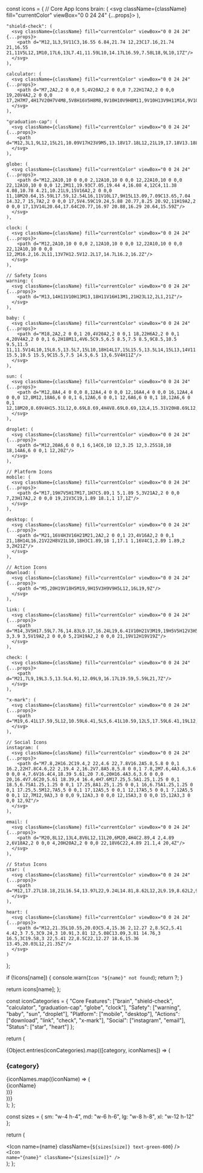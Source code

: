   const icons = {
    // Core App Icons
    brain: (
      <svg className={className} fill="currentColor" viewBox="0 0 24 24" {...props}>
        <path d="M12 2C13.1 2 14 2.9 14 4C14 5.1 13.1 6 12 6C10.9 6 10 5.1 10 4C10 2.9 10.9 2 12 2ZM21 9V7L15 1L13.5 2.5L16.17 5.17C15.24 5.06 14.32 5 13.5 5C11.84 5 10.29 5.26 8.91 5.74C7.53 6.22 6.34 6.89 5.41 7.72C4.48 8.55 3.83 9.5 3.5 10.5C3.17 11.5 3.17 12.5 3.5 13.5C3.83 14.5 4.48 15.45 5.41 16.28C6.34 17.11 7.53 17.78 8.91 18.26C10.29 18.74 11.84 19 13.5 19C14.32 19 15.24 18.94 16.17 18.83L13.5 21.5L15 23L21 17V15H21V9ZM12 8C12.55 8 13 8.45 13 9S12.55 10 12 10S11 9.55 11 9S11.45 8 12 8Z"/>
      </svg>
    ),

    "shield-check": (
      <svg className={className} fill="currentColor" viewBox="0 0 24 24" {...props}>
        <path d="M12,1L3,5V11C3,16.55 6.84,21.74 12,23C17.16,21.74 21,16.55 21,11V5L12,1M10,17L6,13L7.41,11.59L10,14.17L16.59,7.58L18,9L10,17Z"/>
      </svg>
    ),

    calculator: (
      <svg className={className} fill="currentColor" viewBox="0 0 24 24" {...props}>
        <path d="M7,2A2,2 0 0,0 5,4V20A2,2 0 0,0 7,22H17A2,2 0 0,0 19,20V4A2,2 0 0,0 17,2H7M7,4H17V20H7V4M8,5V8H16V5H8M8,9V10H10V9H8M11,9V10H13V9H11M14,9V10H16V9H14M8,11V12H10V11H8M11,11V12H13V11H11M14,11V12H16V11H14M8,13V14H10V13H8M11,13V14H13V13H11M14,13V14H16V13H14M8,15V16H10V15H8M11,15V16H13V15H11M14,15V16H16V15H14M8,17V18H10V17H8M11,17V18H13V17H11M14,17V18H16V17H14"/>
      </svg>
    ),

    "graduation-cap": (
      <svg className={className} fill="currentColor" viewBox="0 0 24 24" {...props}>
        <path d="M12,3L1,9L12,15L21,10.09V17H23V9M5,13.18V17.18L12,21L19,17.18V13.18L12,17L5,13.18Z"/>
      </svg>
    ),

    globe: (
      <svg className={className} fill="currentColor" viewBox="0 0 24 24" {...props}>
        <path d="M12,2A10,10 0 0,0 2,12A10,10 0 0,0 12,22A10,10 0 0,0 22,12A10,10 0 0,0 12,2M11,19.93C7.05,19.44 4,16.08 4,12C4,11.38 4.08,10.78 4.21,10.21L9,15V16A2,2 0 0,0 11,18M20.64,15.59L17.59,12.54L16,11V10L17,9H15L13.09,7.09C13.65,7.04 14.32,7 15,7A2,2 0 0,0 17,5V4.59C19.24,5.88 20.77,8.25 20.92,11H19A2,2 0 0,0 17,13V14L20.64,17.64C20.77,16.97 20.88,16.29 20.64,15.59Z"/>
      </svg>
    ),

    clock: (
      <svg className={className} fill="currentColor" viewBox="0 0 24 24" {...props}>
        <path d="M12,2A10,10 0 0,0 2,12A10,10 0 0,0 12,22A10,10 0 0,0 22,12A10,10 0 0,0 12,2M16.2,16.2L11,13V7H12.5V12.2L17,14.7L16.2,16.2Z"/>
      </svg>
    ),

    // Safety Icons
    warning: (
      <svg className={className} fill="currentColor" viewBox="0 0 24 24" {...props}>
        <path d="M13,14H11V10H13M13,18H11V16H13M1,21H23L12,2L1,21Z"/>
      </svg>
    ),

    baby: (
      <svg className={className} fill="currentColor" viewBox="0 0 24 24" {...props}>
        <path d="M18,2A2,2 0 0,1 20,4V20A2,2 0 0,1 18,22H6A2,2 0 0,1 4,20V4A2,2 0 0,1 6,2H18M11,4V6.5C9.5,6.5 8.5,7.5 8.5,9C8.5,10.5 9.5,11.5 11,11.5V14L10,15L8.5,13.5L7,15L10,18H14L17,15L15.5,13.5L14,15L13,14V11.5C14.5,11.5 15.5,10.5 15.5,9C15.5,7.5 14.5,6.5 13,6.5V4H11Z"/>
      </svg>
    ),

    sun: (
      <svg className={className} fill="currentColor" viewBox="0 0 24 24" {...props}>
        <path d="M12,8A4,4 0 0,0 8,12A4,4 0 0,0 12,16A4,4 0 0,0 16,12A4,4 0 0,0 12,8M12,18A6,6 0 0,1 6,12A6,6 0 0,1 12,6A6,6 0 0,1 18,12A6,6 0 0,1 12,18M20,8.69V4H15.31L12,0.69L8.69,4H4V8.69L0.69,12L4,15.31V20H8.69L12,23.31L15.31,20H20V15.31L23.31,12L20,8.69Z"/>
      </svg>
    ),

    droplet: (
      <svg className={className} fill="currentColor" viewBox="0 0 24 24" {...props}>
        <path d="M12,20A6,6 0 0,1 6,14C6,10 12,3.25 12,3.25S18,10 18,14A6,6 0 0,1 12,20Z"/>
      </svg>
    ),

    // Platform Icons
    mobile: (
      <svg className={className} fill="currentColor" viewBox="0 0 24 24" {...props}>
        <path d="M17,19H7V5H17M17,1H7C5.89,1 5,1.89 5,3V21A2,2 0 0,0 7,23H17A2,2 0 0,0 19,21V3C19,1.89 18.1,1 17,1Z"/>
      </svg>
    ),

    desktop: (
      <svg className={className} fill="currentColor" viewBox="0 0 24 24" {...props}>
        <path d="M21,16V4H3V16H21M21,2A2,2 0 0,1 23,4V16A2,2 0 0,1 21,18H14L16,21V22H8V21L10,18H3C1.89,18 1,17.1 1,16V4C1,2.89 1.89,2 3,2H21Z"/>
      </svg>
    ),

    // Action Icons
    download: (
      <svg className={className} fill="currentColor" viewBox="0 0 24 24" {...props}>
        <path d="M5,20H19V18H5M19,9H15V3H9V9H5L12,16L19,9Z"/>
      </svg>
    ),

    link: (
      <svg className={className} fill="currentColor" viewBox="0 0 24 24" {...props}>
        <path d="M14,3V5H17.59L7.76,14.83L9.17,16.24L19,6.41V10H21V3M19,19H5V5H12V3H5C3.89,3 3,3.9 3,5V19A2,2 0 0,0 5,21H19A2,2 0 0,0 21,19V12H19V19Z"/>
      </svg>
    ),

    check: (
      <svg className={className} fill="currentColor" viewBox="0 0 24 24" {...props}>
        <path d="M21,7L9,19L3.5,13.5L4.91,12.09L9,16.17L19.59,5.59L21,7Z"/>
      </svg>
    ),

    "x-mark": (
      <svg className={className} fill="currentColor" viewBox="0 0 24 24" {...props}>
        <path d="M19,6.41L17.59,5L12,10.59L6.41,5L5,6.41L10.59,12L5,17.59L6.41,19L12,13.41L17.59,19L19,17.59L13.41,12L19,6.41Z"/>
      </svg>
    ),

    // Social Icons
    instagram: (
      <svg className={className} fill="currentColor" viewBox="0 0 24 24" {...props}>
        <path d="M7.8,2H16.2C19.4,2 22,4.6 22,7.8V16.2A5.8,5.8 0 0,1 16.2,22H7.8C4.6,22 2,19.4 2,16.2V7.8A5.8,5.8 0 0,1 7.8,2M7.6,4A3.6,3.6 0 0,0 4,7.6V16.4C4,18.39 5.61,20 7.6,20H16.4A3.6,3.6 0 0,0 20,16.4V7.6C20,5.61 18.39,4 16.4,4H7.6M17.25,5.5A1.25,1.25 0 0,1 18.5,6.75A1.25,1.25 0 0,1 17.25,8A1.25,1.25 0 0,1 16,6.75A1.25,1.25 0 0,1 17.25,5.5M12,7A5,5 0 0,1 17,12A5,5 0 0,1 12,17A5,5 0 0,1 7,12A5,5 0 0,1 12,7M12,9A3,3 0 0,0 9,12A3,3 0 0,0 12,15A3,3 0 0,0 15,12A3,3 0 0,0 12,9Z"/>
      </svg>
    ),

    email: (
      <svg className={className} fill="currentColor" viewBox="0 0 24 24" {...props}>
        <path d="M20,8L12,13L4,8V6L12,11L20,6M20,4H4C2.89,4 2,4.89 2,6V18A2,2 0 0,0 4,20H20A2,2 0 0,0 22,18V6C22,4.89 21.1,4 20,4Z"/>
      </svg>
    ),

    // Status Icons
    star: (
      <svg className={className} fill="currentColor" viewBox="0 0 24 24" {...props}>
        <path d="M12,17.27L18.18,21L16.54,13.97L22,9.24L14.81,8.62L12,2L9.19,8.62L2,9.24L7.46,13.97L5.82,21L12,17.27Z"/>
      </svg>
    ),

    heart: (
      <svg className={className} fill="currentColor" viewBox="0 0 24 24" {...props}>
        <path d="M12,21.35L10.55,20.03C5.4,15.36 2,12.27 2,8.5C2,5.41 4.42,3 7.5,3C9.24,3 10.91,3.81 12,5.08C13.09,3.81 14.76,3 16.5,3C19.58,3 22,5.41 22,8.5C22,12.27 18.6,15.36 13.45,20.03L12,21.35Z"/>
      </svg>
    )
  };

  if (!icons[name]) {
    console.warn(`Icon "${name}" not found`);
    return <span className={className}>?</span>;
  }

  return icons[name];
};

  const iconCategories = {
    "Core Features": ["brain", "shield-check", "calculator", "graduation-cap", "globe", "clock"],
    "Safety": ["warning", "baby", "sun", "droplet"],
    "Platform": ["mobile", "desktop"],
    "Actions": ["download", "link", "check", "x-mark"],
    "Social": ["instagram", "email"],
    "Status": ["star", "heart"]
  };

  return (
    <div className="space-y-8">
      {Object.entries(iconCategories).map(([category, iconNames]) => (
        <div key={category}>
          <h3 className="text-lg font-semibold text-slate-900 dark:text-slate-100 mb-4">
            {category}
          </h3>
          <div className="grid grid-cols-4 md:grid-cols-6 lg:grid-cols-8 gap-4">
            {iconNames.map((iconName) => (
              <div key={iconName} className="flex flex-col items-center p-3 bg-slate-50 dark:bg-slate-800 rounded-lg hover:bg-slate-100 dark:hover:bg-slate-700 transition-colors">
                <Icon name={iconName} className="w-6 h-6 mb-2 text-slate-700 dark:text-slate-300" />
                <span className="text-xs text-slate-600 dark:text-slate-400 text-center">
                  {iconName}
                </span>
              </div>
            ))}
          </div>
        </div>
      ))}
    </div>
  );
};

  const sizes = {
    sm: "w-4 h-4",
    md: "w-6 h-6",
    lg: "w-8 h-8",
    xl: "w-12 h-12"
  };

  return (
    <div className="flex items-center space-x-3 p-4 bg-slate-50 dark:bg-slate-800 rounded-lg">
      <Icon name={name} className={`${sizes[size]} text-green-600`} />
      <code className="text-sm text-slate-600 dark:text-slate-400">
        &lt;Icon name="{name}" className="{sizes[size]}" /&gt;
      </code>
    </div>
  );
};